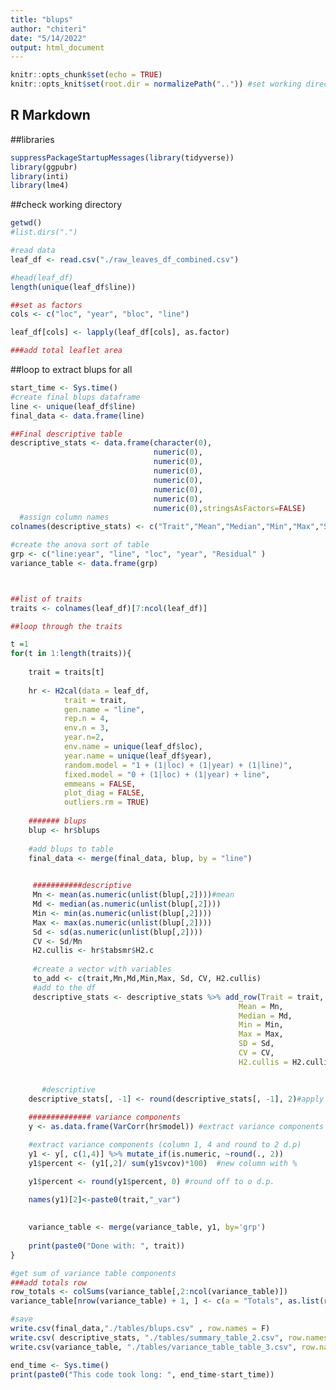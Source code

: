 ```yaml
---
title: "blups"
author: "chiteri"
date: "5/14/2022"
output: html_document
---
```



```r
knitr::opts_chunk$set(echo = TRUE)
knitr::opts_knit$set(root.dir = normalizePath("..")) #set working directory for all code chunks
```

## R Markdown
##libraries
```r
suppressPackageStartupMessages(library(tidyverse))
library(ggpubr)
library(inti)
library(lme4)
```

##check working directory
```r
getwd()
#list.dirs(".")
```

```r
#read data
leaf_df <- read.csv("./raw_leaves_df_combined.csv")

#head(leaf_df)
length(unique(leaf_df$line))

##set as factors
cols <- c("loc", "year", "bloc", "line")

leaf_df[cols] <- lapply(leaf_df[cols], as.factor)

###add total leaflet area

```



##loop to extract blups for all 
```r
start_time <- Sys.time()
#create final blups dataframe
line <- unique(leaf_df$line)
final_data <- data.frame(line)

##Final descriptive table
descriptive_stats <- data.frame(character(0), 
                                numeric(0), 
                                numeric(0),
                                numeric(0),
                                numeric(0),
                                numeric(0),
                                numeric(0),
                                numeric(0),stringsAsFactors=FALSE)
  #assign column names
colnames(descriptive_stats) <- c("Trait","Mean","Median","Min","Max","SD","CV","H2.cullis")

#create the anova sort of table
grp <- c("line:year", "line", "loc", "year", "Residual" )
variance_table <- data.frame(grp)



##list of traits
traits <- colnames(leaf_df)[7:ncol(leaf_df)]

##loop through the traits

t =1 
for(t in 1:length(traits)){
 
    trait = traits[t]
  
    hr <- H2cal(data = leaf_df,
            trait = trait,
            gen.name = "line",
            rep.n = 4,
            env.n = 3,
            year.n=2,
            env.name = unique(leaf_df$loc),
            year.name = unique(leaf_df$year),
            random.model = "1 + (1|loc) + (1|year) + (1|line)",
            fixed.model = "0 + (1|loc) + (1|year) + line",
            emmeans = FALSE,
            plot_diag = FALSE,
            outliers.rm = TRUE)
    
    ####### blups
    blup <- hr$blups
    
    #add blups to table
    final_data <- merge(final_data, blup, by = "line")
    

     ###########descriptive
     Mn <- mean(as.numeric(unlist(blup[,2])))#mean
     Md <- median(as.numeric(unlist(blup[,2])))
     Min <- min(as.numeric(unlist(blup[,2])))
     Max <- max(as.numeric(unlist(blup[,2])))
     Sd <- sd(as.numeric(unlist(blup[,2])))
     CV <- Sd/Mn
     H2.cullis <- hr$tabsmr$H2.c
     
     #create a vector with variables
     to_add <- c(trait,Mn,Md,Min,Max, Sd, CV, H2.cullis)
     #add to the df
     descriptive_stats <- descriptive_stats %>% add_row(Trait = trait,
                                                   Mean = Mn,
                                                   Median = Md,
                                                   Min = Min,
                                                   Max = Max,
                                                   SD = Sd,
                                                   CV = CV,
                                                   H2.cullis = H2.cullis)

     
       #descriptive
    descriptive_stats[, -1] <- round(descriptive_stats[, -1], 2)#apply to whole table
    
    ############## variance components
    y <- as.data.frame(VarCorr(hr$model)) #extract variance components as a table

    #extract variance components (column 1, 4 and round to 2 d.p)
    y1 <- y[, c(1,4)] %>% mutate_if(is.numeric, ~round(., 2))
    y1$percent <- (y1[,2]/ sum(y1$vcov)*100)  #new column with %

    y1$percent <- round(y1$percent, 0) #round off to o d.p.

    names(y1)[2]<-paste0(trait,"_var")
    
    
    variance_table <- merge(variance_table, y1, by='grp')
    
    print(paste0("Done with: ", trait))
}

#get sum of variance table components
###add totals row
row_totals <- colSums(variance_table[,2:ncol(variance_table)])
variance_table[nrow(variance_table) + 1, ] <- c(a = "Totals", as.list(row_totals))

#save
write.csv(final_data,"./tables/blups.csv" , row.names = F)
write.csv( descriptive_stats, "./tables/summary_table_2.csv", row.names = F)
write.csv(variance_table, "./tables/variance_table_table_3.csv", row.names = F)

end_time <- Sys.time()
print(paste0("This code took long: ", end_time-start_time))
```

